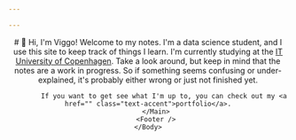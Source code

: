 ```yaml
---

---
```


<html lang="en">
	<head>
		<BaseHead title={SITE_TITLE} description={SITE_DESCRIPTION} />
	</head>
    <Body>
        <Header />
        <Main>
            # 👋 Hi, I'm Viggo!
            Welcome to my notes. I'm a data science student, and I use this site to keep track of things I learn.
            I'm currently studying at the <a href="https://en.itu.dk/" class="text-accent underline"> IT University of Copenhagen</a>.
            Take a look around, but keep in mind that the notes are a work in progress. So if something seems confusing or under-explained, it's probably either wrong or just not finished yet.
            <br />

            If you want to get see what I'm up to, you can check out my <a href="" class="text-accent">portfolio</a>.
        </Main>
        <Footer />
    </Body>
</html>
